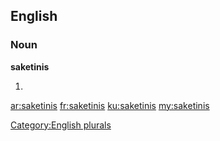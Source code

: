 ==English==

===Noun===
'''saketinis'''

# {{plural of|[[saketini]]}}

[[Category:English plurals]]

[[ar:saketinis]]
[[fr:saketinis]]
[[ku:saketinis]]
[[my:saketinis]]